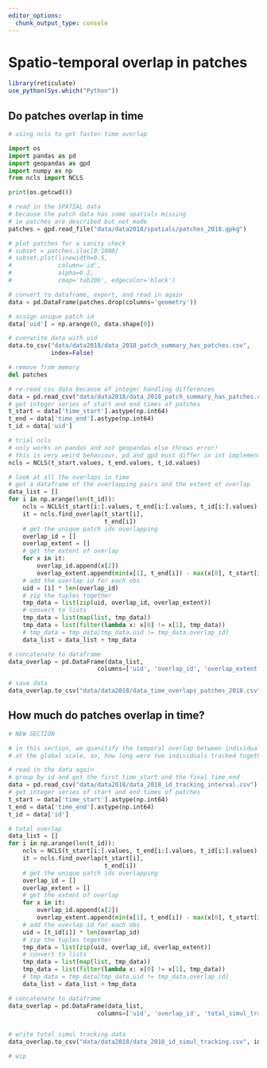 ```yaml
---
editor_options: 
  chunk_output_type: console
---
```


# Spatio-temporal overlap in patches

```r
library(reticulate)
use_python(Sys.which("Python"))
```

## Do patches overlap in time

```python
# using ncls to get faster time overlap

import os
import pandas as pd
import geopandas as gpd
import numpy as np
from ncls import NCLS

print(os.getcwd())

# read in the SPATIAL data
# because the patch data has some spatials missing
# ie patches are described but not made
patches = gpd.read_file("data/data2018/spatials/patches_2018.gpkg")

# plot patches for a sanity check
# subset = patches.iloc[0:1000]
# subset.plot(linewidth=0.5,
#             column='id',
#             alpha=0.2,
#             cmap='tab20b', edgecolor='black')

# convert to dataframe, export, and read in again
data = pd.DataFrame(patches.drop(columns='geometry'))

# assign unique patch id
data['uid'] = np.arange(0, data.shape[0])

# overwrite data with uid
data.to_csv("data/data2018/data_2018_patch_summary_has_patches.csv",
            index=False)

# remove from memory
del patches

# re-read csv data because of integer handling differences
data = pd.read_csv("data/data2018/data_2018_patch_summary_has_patches.csv")
# get integer series of start and end times of patches
t_start = data['time_start'].astype(np.int64)
t_end = data['time_end'].astype(np.int64)
t_id = data['uid']

# trial ncls
# only works on pandas and not geopandas else throws error!
# this is very weird behaviour, pd and gpd must differ in int implementation
ncls = NCLS(t_start.values, t_end.values, t_id.values)

# look at all the overlaps in time
# get a dataframe of the overlapping pairs and the extent of overlap
data_list = []
for i in np.arange(len(t_id)):
    ncls = NCLS(t_start[i:].values, t_end[i:].values, t_id[i:].values)
    it = ncls.find_overlap(t_start[i],
                           t_end[i])
    # get the unique patch ids overlapping
    overlap_id = []
    overlap_extent = []
    # get the extent of overlap
    for x in it:
        overlap_id.append(x[2])
        overlap_extent.append(min(x[1], t_end[i]) - max(x[0], t_start[i]))
    # add the overlap id for each obs
    uid = [i] * len(overlap_id)
    # zip the tuples together
    tmp_data = list(zip(uid, overlap_id, overlap_extent))
    # convert to lists
    tmp_data = list(map(list, tmp_data))
    tmp_data = list(filter(lambda x: x[0] != x[1], tmp_data))
    # tmp_data = tmp_data[tmp_data.uid != tmp_data.overlap_id]
    data_list = data_list + tmp_data

# concatenate to dataframe
data_overlap = pd.DataFrame(data_list,
                         columns=['uid', 'overlap_id', 'overlap_extent'])

# save data
data_overlap.to_csv("data/data2018/data_time_overlaps_patches_2018.csv", index=False)
```

## How much do patches overlap in time?

```python
# NEW SECTION

# in this section, we quanitify the temporal overlap between individuals
# at the global scale, so, how long were two individuals tracked together

# read in the data again
# group by id and get the first time_start and the final time_end
data = pd.read_csv("data/data2018/data_2018_id_tracking_interval.csv")
# get integer series of start and end times of patches
t_start = data['time_start'].astype(np.int64)
t_end = data['time_end'].astype(np.int64)
t_id = data['id']

# total overlap
data_list = []
for i in np.arange(len(t_id)):
    ncls = NCLS(t_start[i:].values, t_end[i:].values, t_id[i:].values)
    it = ncls.find_overlap(t_start[i],
                           t_end[i])
    # get the unique patch ids overlapping
    overlap_id = []
    overlap_extent = []
    # get the extent of overlap
    for x in it:
        overlap_id.append(x[2])
        overlap_extent.append(min(x[1], t_end[i]) - max(x[0], t_start[i]))
    # add the overlap id for each obs
    uid = [t_id[i]] * len(overlap_id)
    # zip the tuples together
    tmp_data = list(zip(uid, overlap_id, overlap_extent))
    # convert to lists
    tmp_data = list(map(list, tmp_data))
    tmp_data = list(filter(lambda x: x[0] != x[1], tmp_data))
    # tmp_data = tmp_data[tmp_data.uid != tmp_data.overlap_id]
    data_list = data_list + tmp_data

# concatenate to dataframe
data_overlap = pd.DataFrame(data_list,
                         columns=['uid', 'overlap_id', 'total_simul_tracking'])


# write total simul tracking data
data_overlap.to_csv("data/data2018/data_2018_id_simul_tracking.csv", index=False)

# wip

```
